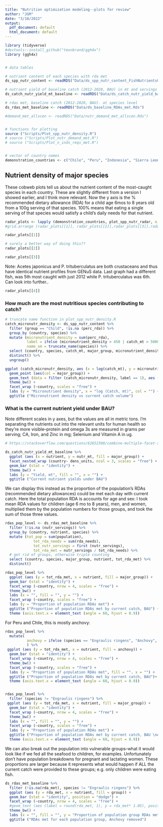 ```yaml
---
title: "Nutrition optimization modeling--plots for review"
author: "JGM"
date: "3/18/2022"
output:
  pdf_document: default
  html_document: default
---
```


```r
library (tidyverse)
#devtools::install_github("teunbrand/ggh4x")
library (ggh4x)


# data tables

# nutrient content of each species with rda met
ds_spp_nutr_content <- readRDS("Data/ds_spp_nutr_content_FishNutrientsGENuS_RDA_groups.Rds")

# nutrient yield of baseline catch (2012-2020, BAU) in mt and servings
ds_catch_nutr_yield_mt_baseline <- readRDS("Data/ds_catch_nutr_yield_baseline.Rds")

# rdas met, baseline catch (2012-2020, BAU). at species level
ds_rdas_met_baseline <- readRDS("Data/ds_baseline_RDAs_met.Rds")

#demand_met_allscen <- readRDS("Data/nutr_demand_met_allscen.Rds")


# functions for plotting
source ("Scripts/Plot_spp_nutr_density.R")
# source ("Scripts/Plot_nutr_demand_met.R")
# source ("Scripts/Plot_n_inds_reqs_met.R")


# vector of country names
demonstration_countries <- c("Chile", "Peru", "Indonesia", "Sierra Leone")
```

## Nutrient density of major species

These cobweb plots tell us about the nutrient content of the most-caught species in each country. These are slightly different from a version I showed earlier, and I think more relevant. Now the y axis is the % recommended dietary allowance (RDA) for a child age 6mos to 8 years old from a 100g serving of that species. 100% means that eating a single serving of that species would satisfy a child's daily needs for that nutrient. 



```r

radar_plots <- lapply (demonstration_countries, plot_spp_nutr_radar, n_spp = 5)
#grid.arrange (radar_plots[[1]], radar_plots[[2]],radar_plots[[3]],radar_plots[[4]], ncol =1)

radar_plots[[1]]

```
```r
# surely a better way of doing this??
radar_plots[[2]]
```
```r
radar_plots[[3]]
```

Note: Acetes japonicus and P. trituberculatus are both crustaceans and thus have identical nutrient profiles from GENuS data. Last graph had a different fish, was 5th most caught with just 2012 while P. trituberculatus was 6th. Can look into further..

```r
radar_plots[[4]]
```

### How much are the most nutritious species contributing to catch?

```r

# truncate name function in plot_spp_nutr_density.R
catch_micronutr_density <- ds_spp_nutr_content %>%
  filter (group == "Child", !is.na (perc_rda)) %>%
  group_by (country, species) %>%
  mutate (micronutrient_density = sum(perc_rda),
          label = ifelse (micronutrient_density > 450 | catch_mt > 500000, 1, 0), 
          name_sm = truncate_name(species)) %>%
  select (country, species, catch_mt, major_group, micronutrient_density, label, name_sm) %>%
  distinct() %>%
  ungroup()

ggplot (catch_micronutr_density, aes (x = log(catch_mt), y = micronutrient_density)) +
  geom_point (aes(col = major_group)) +
  geom_text (data = filter (catch_micronutr_density, label == 1), aes (label = name_sm)) +
  theme_bw() +
  facet_wrap (~country, scales = "free") +
  labs (y = "Micronutrient density", x = "log (Catch, mt)", col = "") +
  ggtitle ("Micronutrient density vs current catch volume")

```

### What is the current nutrient yield under BAU?


Note different scales in y axes, but the values are all in metric tons. I'm separating the nutrients out into the relevant units for human health so they're more visible--protein and omega 3s are measured in grams per serving; CA, Iron, and Zinc in mg; Selenium and Vitamin A in ug. 


```r

# https://stackoverflow.com/questions/62652308/combine-multiple-facet-strips-across-columns-in-ggplot2-facet-wrap

ds_catch_nutr_yield_mt_baseline %>%
  ggplot (aes (x = nutrient, y = nutr_mt, fill = major_group)) +
  facet_nested_wrap (country~ dens_units, ncol = 3, scales = "free") +
  geom_bar (stat = "identity") +
  theme_bw() +
  labs (y = "Yield, mt", fill = "", x = "") +
  ggtitle ("Current nutrient yields under BAU")


```

We can display this instead as the proportion of the population's RDAs (recommended dietary allowances) could be met each day with current catch. Here the total population RDA is accounts for age and sex: I took mean RDA values for children (age 6 mo to 8 years), men, and women, multiplied them by the population numbers for those groups, and took the sum of those three values.



```r

rdas_pop_level <- ds_rdas_met_baseline %>%
  filter (!is.na (nutr_servings)) %>%
  group_by (country, nutrient, species) %>%
  mutate (tot_pop = sum(population),
             tot_rda_needs = sum(rda_needs),
             tot_nutr_servings = first (nutr_servings),
             tot_rda_met = nutr_servings / tot_rda_needs) %>%
  # get rid of groups, otherwise triple counting
  select (country, species, major_group, nutrient, tot_rda_met) %>%
  distinct() 

rdas_pop_level %>%
  ggplot (aes (y = tot_rda_met, x = nutrient, fill = major_group)) +
  geom_bar (stat = "identity") +
  facet_wrap (~country, nrow = 4, scales = "free") +
  theme_bw() +
  labs (x = "", fill = "", y = "") +
  facet_wrap (~country, scales = "free") +
  labs (y = "Proportion of population RDAs met") +
  ggtitle ("Proportion of population RDAs met by current catch, BAU") +
  theme (axis.text.x = element_text (angle = 60, hjust = 0.9))

```


For Peru and Chile, this is mostly anchovy: 

```r

rdas_pop_level %>%
  mutate(
          anchovy = ifelse (species == "Engraulis ringens", "Anchovy", "Other")
          ) %>%
 ggplot (aes (y = tot_rda_met, x = nutrient, fill = anchovy)) +
  geom_bar (stat = "identity") +
  facet_wrap (~country, nrow = 4, scales = "free") +
  theme_bw() +
  facet_wrap (~country, scales = "free") +
  labs (y = "Proportion of population RDAs met", fill = "". x = "") +
  ggtitle ("Proportion of population RDAs met by current catch, BAU")+
  theme (axis.text.x = element_text (angle = 60, hjust = 0.9))


rdas_pop_level %>%
  filter (species != "Engraulis ringens") %>% 
 ggplot (aes (y = tot_rda_met, x = nutrient, fill = major_group)) +
  geom_bar (stat = "identity") +
  facet_wrap (~country, nrow = 4, scales = "free") +
  theme_bw() +
  labs (x = "", fill = "", y = "") +
  facet_wrap (~country, scales = "free") +
  labs (y = "Proportion of population RDAs met") +
  ggtitle ("Proportion of population RDAs met by current catch, BAU \nAnchovy removed")+
  theme (axis.text.x = element_text (angle = 60, hjust = 0.9))

```

We can also break out the population into vulnerable groups--what it would look like if we fed all the seafood to children, for examples. Unfortunately don't have population breakdowns for pregnant and lactating women. These proportions are larger because it represents what would happen if ALL the current catch were provided to these groups; e.g. only children were eating fish. 

```r

ds_rdas_met_baseline %>%
  filter (!is.na(rda_met), species != "Engraulis ringens") %>%
  ggplot (aes (y = rda_met, x = nutrient, fill = group)) +
  geom_bar (stat = "identity", position = "dodge") +
  facet_wrap (~country, nrow = 4, scales = "free") +
  #geom_text (aes (label = round(rda_met, 1), y = rda_met* 1.05), position = position_dodge(width = 1)) +
  theme_bw() +
  labs (x = "", fill = "", y = "Proportion of population group RDAs met") +
  ggtitle ("RDAs met for each population group, Anchovy removed")

```

